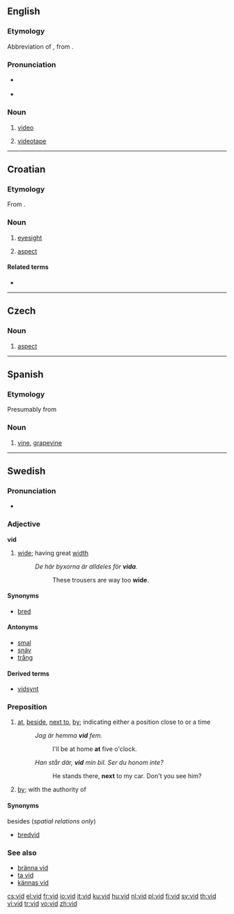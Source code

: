 {{also|við|víð}}
==English==

===Etymology===
Abbreviation of {{term|video||lang=en}}, from {{etyl|la}} {{term|video|videō|I see|lang=la}}.

===Pronunciation===
* {{a|UK|US}} {{IPA|/vɪd/}}
* {{rhymes|ɪd}}

===Noun===
{{en-noun}}

# {{slang}} [[video]]
# {{slang}} [[videotape]]

----

==Croatian==

===Etymology===
From {{proto|Slavic|vidъ|lang=hr}}.

===Noun===
{{infl|hr|noun|g=m|head=vidъ}}

# [[eyesight]]
# {{grammar|lang=hr}} [[aspect]]

====Related terms====
* {{l|hr|vidjeti|vȉdjeti}}

----

==Czech==

===Noun===
{{infl|cs|noun|g=m}}

# [[aspect]] {{grammar|lang=cs}}

----

==Spanish==

===Etymology===
Presumably from {{etyl|la|es}} {{term|vinum||grape|lang=la}}

===Noun===
{{infl|es|noun|g=f|plural|[[vides]]}}

# [[vine]], [[grapevine]]

----

==Swedish==

===Pronunciation===
* {{audio|Sv-vid.ogg|audio}}

===Adjective===
{{sv-adj-reg|n=vitt}}
'''vid'''

# [[wide]]; having great [[width]]
#: ''De här byxorna är alldeles för '''vida'''.''
#:: These trousers are way too '''wide'''.

====Synonyms====
* [[bred]]

====Antonyms====
* [[smal]]
* [[snäv]]
* [[trång]]

====Derived terms====
*[[vidsynt]]


===Preposition===
{{infl|sv|preposition}}

# [[at]], [[beside]], [[next to]], [[by]]; indicating either a position close to or a time 
#: ''Jag är hemma '''vid''' fem.''
#:: I'll be at home '''at''' five o'clock.
#: ''Han står där, '''vid''' min bil. Ser du honom inte?''
#:: He stands there, '''next''' to my car. Don't you see him?
#{{context|lang=sv|indicating an oath}} [[by]]; with the authority of

====Synonyms====
;besides (''spatial relations only'')
* [[bredvid]]

===See also===
*[[bränna vid]]
*[[ta vid]]
*[[kännas vid]]

[[cs:vid]]
[[el:vid]]
[[fr:vid]]
[[io:vid]]
[[it:vid]]
[[ku:vid]]
[[hu:vid]]
[[nl:vid]]
[[pl:vid]]
[[fi:vid]]
[[sv:vid]]
[[th:vid]]
[[vi:vid]]
[[tr:vid]]
[[vo:vid]]
[[zh:vid]]